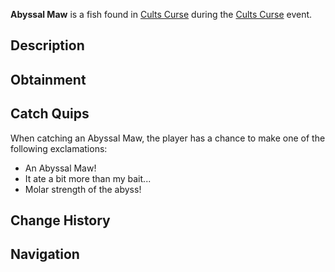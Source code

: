 {{FishInfobox
|image          = Abyssal Maw.png
|rarity         = Limited
|event          = Cults Curse
|sea            = First Sea
|location       = [[Cults Curse]]
|sublocation    = 
|sources        = Fishing Rod
|radar_location = 
|prog_speed     = -55
|xp             = 1100
|weather        = 
|time           = 
|season         = 
|bait           = 
|base_weight    = 1700
|base_value     = 2900
|weight_range   = 1100
|base_chance    = 18
|base_resil     = 10
}}
'''Abyssal Maw''' is a {{Rarity|Limited}} fish found in [[Cults Curse]] during the [[Cults Curse]] event.

== Description ==
{{Description|A gaping jagged maw rises from the abyss, with devastating hunger for more than what is imaginable.|Bestiary Entry}}

== Obtainment ==
{{Description|Can only be caught in the Cursed Pool.|Bestiary Hint}}
{{Fish Availability|
Cults Curse
|top_rods      = 
Free Spirit Rod\210408.29\172017.4;
Leviathan's Fang Rod\204250.63\168215.23;
Trident Rod\188761.43\154320.2;
Azure Of Lagoon\161500.7\136705.19;
No-Life Rod\139626.32\139210.96;
Krampus's Rod\93149.22\97031.39;
Magma Rod\90760.78\94543.41;
Magnet Rod\63010.29\60234.96;
Astralhook Rod\138261.55\138261.55;
Seraphic Rod\137410.71\137410.71;
Ethereal Prism Rod\135315.13\135315.13;
Challenger's Rod\130217.03\125565.61;
Rod Of The Forgotten Fang\125230.06\122491.35;
Blazebringer Rod\119576.9\119117.65;
Verdant Shear Rod\113145.64\111790.97;
Zeus Rod\111447.76\110491.07;
Rod Of The Depths\109161.91\108043.22;
Depthseeker Rod\108177.13\103880.38;
Rod Of The Exalted One\105727.48\102809.87;
Avalanche Rod\93707.5\91161.46;
Volcanic Rod\87673.65\84033.61;
Steady Rod\47331.01\34969.51
|recommended   = Trident Rod
}}

== Catch Quips ==
When catching an Abyssal Maw, the player has a chance to make one of the following exclamations:
* An Abyssal Maw!
* It ate a bit more than my bait...
* Molar strength of the abyss!

== Change History ==
{{Change History|{{subst:Current Version}}}}

== Navigation ==
{{Fish Navbox|Cults Curse}}